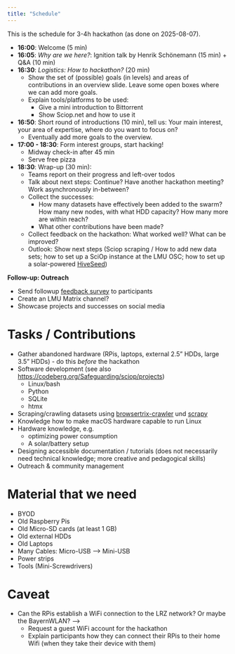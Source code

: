 ```yaml
---
title: "Schedule"
---
```


This is the schedule for 3-4h hackathon (as done on 2025-08-07).

-   **16:00**: Welcome (5 min)
-   **16:05**: *Why are we here?*: Ignition talk by Henrik Schönemann (15 min) + Q&A (10 min)
-   **16:30**: *Logistics: How to hackathon?* (20 min)
    -   Show the set of (possible) goals (in levels) and areas of contributions in an overview slide. Leave some open boxes where we can add more goals.
    -   Explain tools/platforms to be used:
        -   Give a mini introduction to Bittorrent
        -   Show Sciop.net and how to use it
-   **16:50**: Short round of introductions (10 min), tell us: Your main interest, your area of expertise, where do you want to focus on?
    -   Eventually add more goals to the overview.
-   **17:00 - 18:30**: Form interest groups, start hacking!
    -   Midway check-in after 45 min
    -   Serve free pizza
-   **18:30**: Wrap-up (30 min):
    -   Teams report on their progress and left-over todos
    -   Talk about next steps: Continue? Have another hackathon meeting? Work asynchronously in-between?
    -   Collect the successes:
        -   How many datasets have effectively been added to the swarm? How many new nodes, with what HDD capacity? How many more are within reach?
        -   What other contributions have been made?
    -   Collect feedback on the hackathon: What worked well? What can be improved?
    -   Outlook: Show next steps (Sciop scraping / How to add new data sets; how to set up a SciOp instance at the LMU OSC; how to set up a solar-powered [HiveSeed](https://codeberg.org/nicebread/HiveSeed))

**Follow-up: Outreach**

-   Send followup [feedback survey](/Feedback_survey.md) to participants
-   Create an LMU Matrix channel?
-   Showcase projects and successes on social media

# Tasks / Contributions

-   Gather abandoned hardware (RPis, laptops, external 2.5" HDDs, large 3.5" HDDs) - do this *before* the hackathon
-   Software development (see also [https://codeberg.org/Safeguarding/sciop/projects](https://codeberg.org/Safeguarding/sciop/projects))
    -   Linux/bash
    -   Python
    -   SQLite
    -   htmx
- Scraping/crawling datasets using [browsertrix-crawler](https://crawler.docs.browsertrix.com) und [scrapy](https://www.scrapy.org)
-   Knowledge how to make macOS hardware capable to run Linux
-   Hardware knowledge, e.g.
    -   optimizing power consumption
    -   A solar/battery setup
-   Designing accessible documentation / tutorials (does not necessarily need technical knowledge; more creative and pedagogical skills)
-   Outreach & community management

# Material that we need

-   BYOD
-   Old Raspberry Pis
-   Old Micro-SD cards (at least 1 GB)
-   Old external HDDs
-   Old Laptops
-   Many Cables: Micro-USB --\> Mini-USB
-   Power strips
-   Tools (Mini-Screwdrivers)

# Caveat

-   Can the RPis establish a WiFi connection to the LRZ network? Or maybe the BayernWLAN? --\>
    -   Request a guest WiFi account for the hackathon
    -   Explain participants how they can connect their RPis to their home Wifi (when they take their device with them)
